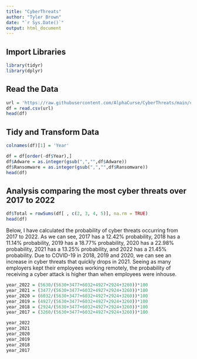 ---
title: "CyberThreats"
author: "Tyler Brown"
date: "`r Sys.Date()`"
output: html_document
---
## Import Libraries
```{r}
library(tidyr)
library(dplyr)
```

## Read the Data
```{r}
url = 'https://raw.githubusercontent.com/AlphaCurse/CyberThreats/main/cyberthreats.csv'
df = read.csv(url)
head(df)
```

## Tidy and Transform Data
```{r}
colnames(df)[1] = 'Year'

df = df[order(-df$Year),]
df$Adware = as.integer(gsub(",","",df$Adware))
df$Ransomware = as.integer(gsub(",","",df$Ransomware))
head(df)
```

## Analysis comparing the most cyber threats over 2017 to 2022

```{r}
df$Total = rowSums(df[ , c(2, 3, 4, 5)], na.rm = TRUE)
head(df)
```
Below, I have calculated the probability of cyber threats occurring from 2017 to 2022. As we can see, 2017 has a 12.42% probability, 2018 has a 11.14% probability, 2019 has a 18.77% probability, 2020 has a 22.98% probability, 2021 has a 13.25% probability, and 2022 has a 21.45% probability. Due to COVID-19 in 2018, 2019 and 2020, we can see an increase in cyber threats that quickly drops in 2021. Seeing as many employers kept their employees working remotely, the probability of receiving a cyber attack is higher than when employees were inhouse.

```{r}
year_2022 = (5630/(5630+3477+6032+4927+2924+3260))*100
year_2021 = (3477/(5630+3477+6032+4927+2924+3260))*100
year_2020 = (6032/(5630+3477+6032+4927+2924+3260))*100
year_2019 = (4927/(5630+3477+6032+4927+2924+3260))*100
year_2018 = (2924/(5630+3477+6032+4927+2924+3260))*100
year_2017 = (3260/(5630+3477+6032+4927+2924+3260))*100

year_2022
year_2021
year_2020
year_2019
year_2018
year_2017
```